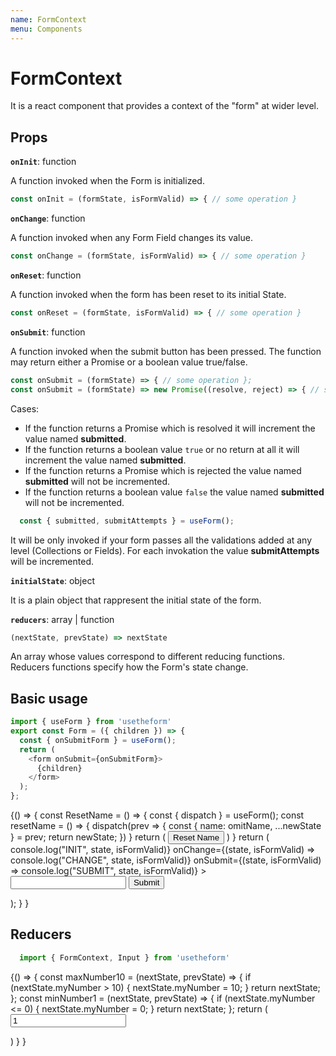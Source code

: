 ---
name: FormContext
menu: Components
---


# FormContext

It is a react component that provides a context of the "form" at wider level.

## Props

**`onInit`**: function

A function invoked when the Form is initialized.

```javascript
const onInit = (formState, isFormValid) => { // some operation }
```

**`onChange`**: function

A function invoked when any Form Field changes its value.

```javascript
const onChange = (formState, isFormValid) => { // some operation }
```

**`onReset`**: function

A function invoked when the form has been reset to its initial State.

```javascript
const onReset = (formState, isFormValid) => { // some operation }
```

**`onSubmit`**: function

A function invoked when the submit button has been pressed. 
The function may return either a Promise or a boolean value true/false.

```js
const onSubmit = (formState) => { // some operation };
const onSubmit = (formState) => new Promise((resolve, reject) => { // some async operation  });
```

Cases:
 - If the function returns a Promise which is resolved it will increment the value named **submitted**.
 - If the function returns a boolean value `true` or no return at all it will increment the value named **submitted**.
 - If the function returns a Promise which is rejected the value named **submitted** will not be incremented.
 - If the function returns a boolean value `false` the value named **submitted** will not be incremented.

```js
  const { submitted, submitAttempts } = useForm();
```

It will be only invoked if your form passes all the validations added at any level (Collections or Fields).
For each invokation the value **submitAttempts** will be incremented.

**`initialState`**: object

It is a plain object that rappresent the initial state of the form.

**`reducers`**: array | function

```javascript
(nextState, prevState) => nextState
```

An array whose values correspond to different reducing functions.
Reducers functions specify how the Form's state change.

## Basic usage

```js
import { useForm } from 'usetheform'
export const Form = ({ children }) => {
  const { onSubmitForm } = useForm();
  return (
    <form onSubmit={onSubmitForm}>
      {children}
    </form>
  );
};
```

<Playground>
  {() => {
    const ResetName = () => {
      const { dispatch } = useForm();
      const resetName = () => {
        dispatch(prev => {
          const { name: omitName, ...newState } = prev;
          return newState;
        })
      }
      return (
        <button type="button" onClick={resetName}>
          Reset Name
        </button>
      )
    }
    return (
      <FormContext
        initialState={{ name: "foo" }}
        onInit={(state, isFormValid) => console.log("INIT", state, isFormValid)}
        onChange={(state, isFormValid) => console.log("CHANGE", state, isFormValid)}
        onSubmit={(state, isFormValid) => console.log("SUBMIT", state, isFormValid)}
      >
        <ResetName />
        <Form>
          <Input type="text" name="name" />
          <button type="submit">Submit</button>
        </Form>
      </FormContext>
    );
    }
  }
</Playground>

## Reducers

```js
  import { FormContext, Input } from 'usetheform'
```

<Playground>
{() => {
    const maxNumber10 = (nextState, prevState) => { 
      if (nextState.myNumber > 10) {
        nextState.myNumber = 10;
      }
      return nextState;
    };
    const minNumber1 = (nextState, prevState) => { 
      if (nextState.myNumber <= 0) {
        nextState.myNumber = 0;
      }
      return nextState;
    };
    return (
      <FormContext reducers={[minNumber1, maxNumber10]}>
        <Form>
          <Input type="number" name="myNumber" value="1" />
        </Form>
      </FormContext>
    )
  }
}
</Playground>
